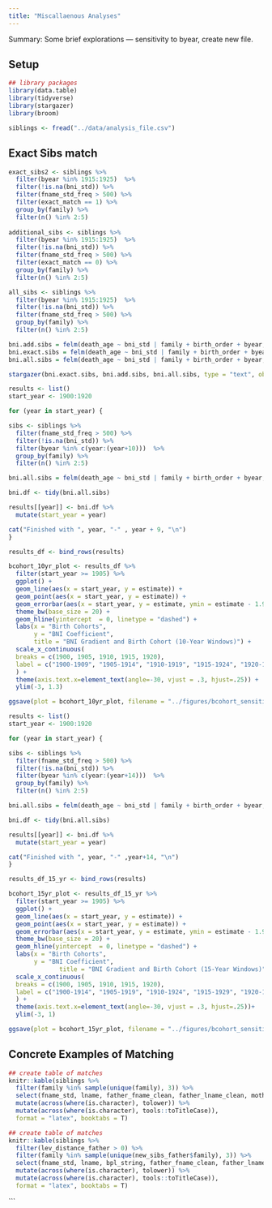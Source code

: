 ```yaml
---
title: "Miscallaenous Analyses"
---
```


Summary: Some brief explorations — sensitivity to byear, create new file. 

## Setup 
```r
## library packages
library(data.table)
library(tidyverse)
library(stargazer)
library(broom)

siblings <- fread("../data/analysis_file.csv")
```


## Exact Sibs match
```r
exact_sibs2 <- siblings %>% 
  filter(byear %in% 1915:1925)  %>% 
  filter(!is.na(bni_std)) %>% 
  filter(fname_std_freq > 500) %>% 
  filter(exact_match == 1) %>% 
  group_by(family) %>%  
  filter(n() %in% 2:5)
 
additional_sibs <- siblings %>% 
  filter(byear %in% 1915:1925)  %>% 
  filter(!is.na(bni_std)) %>% 
  filter(fname_std_freq > 500) %>% 
  filter(exact_match == 0) %>% 
  group_by(family) %>%  
  filter(n() %in% 2:5) 

all_sibs <- siblings %>% 
  filter(byear %in% 1915:1925)  %>% 
  filter(!is.na(bni_std)) %>% 
  filter(fname_std_freq > 500) %>% 
  group_by(family) %>% 
  filter(n() %in% 2:5) 
```


```r
bni.add.sibs = felm(death_age ~ bni_std | family + birth_order + byear,  data = additional_sibs)
bni.exact.sibs = felm(death_age ~ bni_std | family + birth_order + byear,  data = exact_sibs2)
bni.all.sibs = felm(death_age ~ bni_std | family + birth_order + byear,  data = all_sibs)

stargazer(bni.exact.sibs, bni.add.sibs, bni.all.sibs, type = "text", object.names = T)
```


```r
results <- list()
start_year <- 1900:1920

for (year in start_year) {

sibs <- siblings %>% 
  filter(fname_std_freq > 500) %>% 
  filter(!is.na(bni_std)) %>% 
  filter(byear %in% c(year:(year+10)))  %>% 
  group_by(family) %>% 
  filter(n() %in% 2:5) 

bni.all.sibs = felm(death_age ~ bni_std | family + birth_order + byear,  data = sibs)

bni.df <- tidy(bni.all.sibs)

results[[year]] <- bni.df %>% 
  mutate(start_year = year)

cat("Finished with ", year, "-" , year + 9, "\n")
}

results_df <- bind_rows(results)

bcohort_10yr_plot <- results_df %>% 
  filter(start_year >= 1905) %>% 
  ggplot() + 
  geom_line(aes(x = start_year, y = estimate)) + 
  geom_point(aes(x = start_year, y = estimate)) +
  geom_errorbar(aes(x = start_year, y = estimate, ymin = estimate - 1.96*std.error, ymax = estimate + 1.96*std.error)) +
  theme_bw(base_size = 20) + 
  geom_hline(yintercept  = 0, linetype = "dashed") + 
  labs(x = "Birth Cohorts",
       y = "BNI Coefficient",
       title = "BNI Gradient and Birth Cohort (10-Year Windows)") + 
  scale_x_continuous(
  breaks = c(1900, 1905, 1910, 1915, 1920),
  label = c("1900-1909", "1905-1914", "1910-1919", "1915-1924", "1920-1929"), 
  ) + 
  theme(axis.text.x=element_text(angle=-30, vjust = .3, hjust=.25)) + 
  ylim(-3, 1.3)

ggsave(plot = bcohort_10yr_plot, filename = "../figures/bcohort_sensitivity_10yr.pdf", width = 12, height = 8)

```

```r
results <- list()
start_year <- 1900:1920

for (year in start_year) {

sibs <- siblings %>% 
  filter(fname_std_freq > 500) %>% 
  filter(!is.na(bni_std)) %>% 
  filter(byear %in% c(year:(year+14)))  %>% 
  group_by(family) %>% 
  filter(n() %in% 2:5) 

bni.all.sibs = felm(death_age ~ bni_std | family + birth_order + byear,  data = sibs)

bni.df <- tidy(bni.all.sibs)

results[[year]] <- bni.df %>% 
  mutate(start_year = year)

cat("Finished with ", year, "-" ,year+14, "\n")
}

results_df_15_yr <- bind_rows(results)

bcohort_15yr_plot <- results_df_15_yr %>% 
  filter(start_year >= 1905) %>% 
  ggplot() + 
  geom_line(aes(x = start_year, y = estimate)) + 
  geom_point(aes(x = start_year, y = estimate)) +
  geom_errorbar(aes(x = start_year, y = estimate, ymin = estimate - 1.96*std.error, ymax = estimate + 1.96*std.error)) +
  theme_bw(base_size = 20) + 
  geom_hline(yintercept  = 0, linetype = "dashed") + 
  labs(x = "Birth Cohorts",
       y = "BNI Coefficient",
              title = "BNI Gradient and Birth Cohort (15-Year Windows)") + 
  scale_x_continuous(
  breaks = c(1900, 1905, 1910, 1915, 1920),
  label = c("1900-1914", "1905-1919", "1910-1924", "1915-1929", "1920-1934"), 
  ) + 
  theme(axis.text.x=element_text(angle=-30, vjust = .3, hjust=.25))+ 
  ylim(-3, 1)

ggsave(plot = bcohort_15yr_plot, filename = "../figures/bcohort_sensitivity_15yr.pdf", width = 12, height = 8)
```

## Concrete Examples of Matching

```r
## create table of matches 
knitr::kable(siblings %>% 
  filter(family %in% sample(unique(family), 3)) %>% 
  select(fname_std, lname, father_fname_clean, father_lname_clean, mother_fname_clean, mother_lname_clean, bpl_string) %>% 
  mutate(across(where(is.character), tolower)) %>% 
  mutate(across(where(is.character), tools::toTitleCase)),
  format = "latex", booktabs = T)  

## create table of matches 
knitr::kable(siblings %>% 
  filter(lev_distance_father > 0) %>% 
  filter(family %in% sample(unique(new_sibs_father$family), 3)) %>% 
  select(fname_std, lname, bpl_string, father_fname_clean, father_lname_clean, mother_fname_clean, mother_lname_clean, lev_distance_father) %>% 
  mutate(across(where(is.character), tolower)) %>% 
  mutate(across(where(is.character), tools::toTitleCase)),
  format = "latex", booktabs = T)  
```
```

